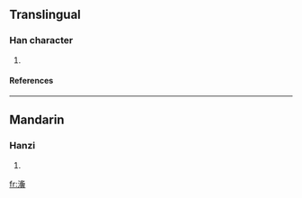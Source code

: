==Translingual==
===Han character===
{{Han char|rn=85|rad=水|as=14|sn=17|four=|canj=水弓戈金 (ENIC)}}
# {{defn|Han|sort=水14}}
====References====
{{Han ref|kx=0656.130|dkj=18509|dj=1066.170|hdz=31771.080|uh=6FE5|ud=28645}}

----
==Mandarin==
===Hanzi===
{{cmn-hanzi|pin=[[xī]] ([[xi1]]), [[yīn]] ([[yin1]]), [[yìn]] ([[yin4]])|wg=hsi<sup>1</sup>, yin<sup>1</sup>, yin<sup>4</sup>}}
# {{defn|Mandarin}}

[[fr:濥]]